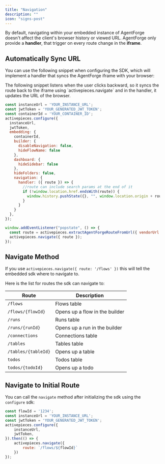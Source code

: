```yaml
---
title: "Navigation"
description: ""
icon: "signs-post"
---
```


By default, navigating within your embedded instance of AgentForge doesn't affect the client's browser history or viewed URL. AgentForge only provide a **handler**, that trigger on every route change in the **iframe**.

## Automatically Sync URL 

You can use the following snippet when configuring the SDK, which will implement a handler that syncs the AgentForge iframe with your browser:

<Tip>
The following snippet listens when the user clicks backward, so it syncs the route back to the iframe using `activepieces.navigate` and in the handler, it updates the URL of the browser.
</Tip>

```js
const instanceUrl = 'YOUR_INSTANCE_URL';
const jwtToken = 'YOUR_GENERATED_JWT_TOKEN';
const containerId = 'YOUR_CONTAINER_ID';
activepieces.configure({
  instanceUrl,
  jwtToken,
  embedding: {
    containerId,
    builder: {
      disableNavigation: false,
      hideFlowName: false
    },
    dashboard: {
      hideSidebar: false
    },
    hideFolders: false,
    navigation: {
      handler: ({ route }) => {
        //route can include search params at the end of it
        if (!window.location.href.endsWith(route)) {
          window.history.pushState({}, "", window.location.origin + route);
        }
      }
    }
  },
});

window.addEventListener("popstate", () => {
  const route = activepieces.extractAgentForgeRouteFromUrl({ vendorUrl: window.location.href });
  activepieces.navigate({ route });
});
```

## Navigate Method

If you use `activepieces.navigate({ route: '/flows' })` this will tell the embedded sdk where to navigate to.

Here is the list for routes the sdk can navigate to:

| Route | Description |
| --- | --- |
| `/flows` | Flows table
| `/flows/{flowId}` | Opens up a flow in the builder
| `/runs` | Runs table
| `/runs/{runId}` | Opens up a run in the builder
| `/connections` | Connections table
| `/tables` | Tables table
| `/tables/{tableId}` | Opens up a table
| `todos` | Todos table
| `todos/{todoId}` | Opens up a todo


## Navigate to Initial Route

You can call the `navigate` method after initializing the sdk using the `configure` sdk:

```js
const flowId = '1234';
const instanceUrl = 'YOUR_INSTANCE_URL';
const jwtToken = 'YOUR_GENERATED_JWT_TOKEN';
activepieces.configure({
	instanceUrl,
	jwtToken,
}).then(() => {
	activepieces.navigate({
		route: `/flows/${flowId}`
	})
});
```

